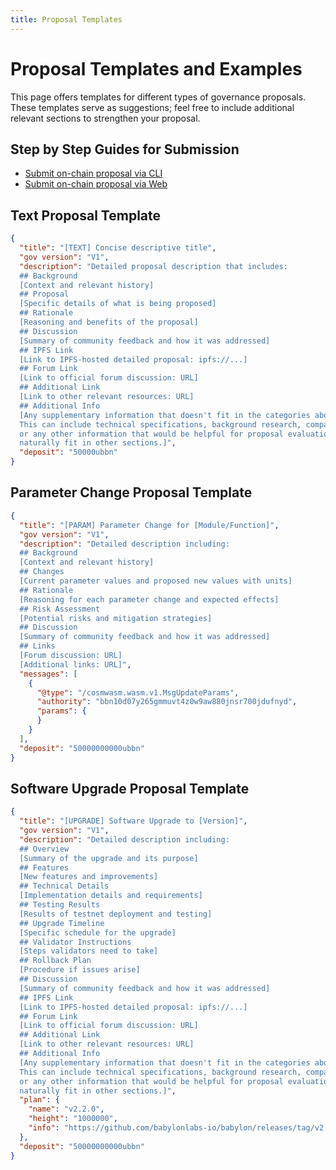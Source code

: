 ```yaml
---
title: Proposal Templates
---
```


# Proposal Templates and Examples

This page offers templates for different types of governance proposals. These templates serve as suggestions; feel free to include additional relevant sections to strengthen your proposal.

## Step by Step Guides for Submission
- [Submit on-chain proposal via CLI](/guides/governance/submit_proposals/submit_via_cli/)
- [Submit on-chain proposal via Web](/guides/governance/submit_proposals/submit_via_web/)

## Text Proposal Template

```json
{
  "title": "[TEXT] Concise descriptive title",
  "gov version": "V1",
  "description": "Detailed proposal description that includes:
  ## Background
  [Context and relevant history]
  ## Proposal
  [Specific details of what is being proposed]
  ## Rationale
  [Reasoning and benefits of the proposal]
  ## Discussion
  [Summary of community feedback and how it was addressed]
  ## IPFS Link
  [Link to IPFS-hosted detailed proposal: ipfs://...]
  ## Forum Link
  [Link to official forum discussion: URL]
  ## Additional Link
  [Link to other relevant resources: URL]
  ## Additional Info
  [Any supplementary information that doesn't fit in the categories above
  This can include technical specifications, background research, comparative analysis,
  or any other information that would be helpful for proposal evaluation but doesn't
  naturally fit in other sections.]",
  "deposit": "50000ubbn"
}
```

## Parameter Change Proposal Template

```json
{
  "title": "[PARAM] Parameter Change for [Module/Function]",
  "gov version": "V1",
  "description": "Detailed description including:
  ## Background
  [Context and relevant history]
  ## Changes
  [Current parameter values and proposed new values with units]
  ## Rationale
  [Reasoning for each parameter change and expected effects]
  ## Risk Assessment
  [Potential risks and mitigation strategies]
  ## Discussion
  [Summary of community feedback and how it was addressed]
  ## Links
  [Forum discussion: URL]
  [Additional links: URL]",
  "messages": [
    {
      "@type": "/cosmwasm.wasm.v1.MsgUpdateParams",
      "authority": "bbn10d07y265gmmuvt4z0w9aw880jnsr700jdufnyd",
      "params": {
      }
    }
  ],
  "deposit": "50000000000ubbn"
}
```

## Software Upgrade Proposal Template

```json
{
  "title": "[UPGRADE] Software Upgrade to [Version]",
  "gov version": "V1",
  "description": "Detailed description including:
  ## Overview
  [Summary of the upgrade and its purpose]
  ## Features
  [New features and improvements]
  ## Technical Details
  [Implementation details and requirements]
  ## Testing Results
  [Results of testnet deployment and testing]
  ## Upgrade Timeline
  [Specific schedule for the upgrade]
  ## Validator Instructions
  [Steps validators need to take]
  ## Rollback Plan
  [Procedure if issues arise]
  ## Discussion
  [Summary of community feedback and how it was addressed]
  ## IPFS Link
  [Link to IPFS-hosted detailed proposal: ipfs://...]
  ## Forum Link
  [Link to official forum discussion: URL]
  ## Additional Link
  [Link to other relevant resources: URL]
  ## Additional Info
  [Any supplementary information that doesn't fit in the categories above
  This can include technical specifications, background research, comparative analysis,
  or any other information that would be helpful for proposal evaluation but doesn't
  naturally fit in other sections.]",
  "plan": {
    "name": "v2.2.0",
    "height": "1000000",
    "info": "https://github.com/babylonlabs-io/babylon/releases/tag/v2.2.0"
  },
  "deposit": "50000000000ubbn"
}
```